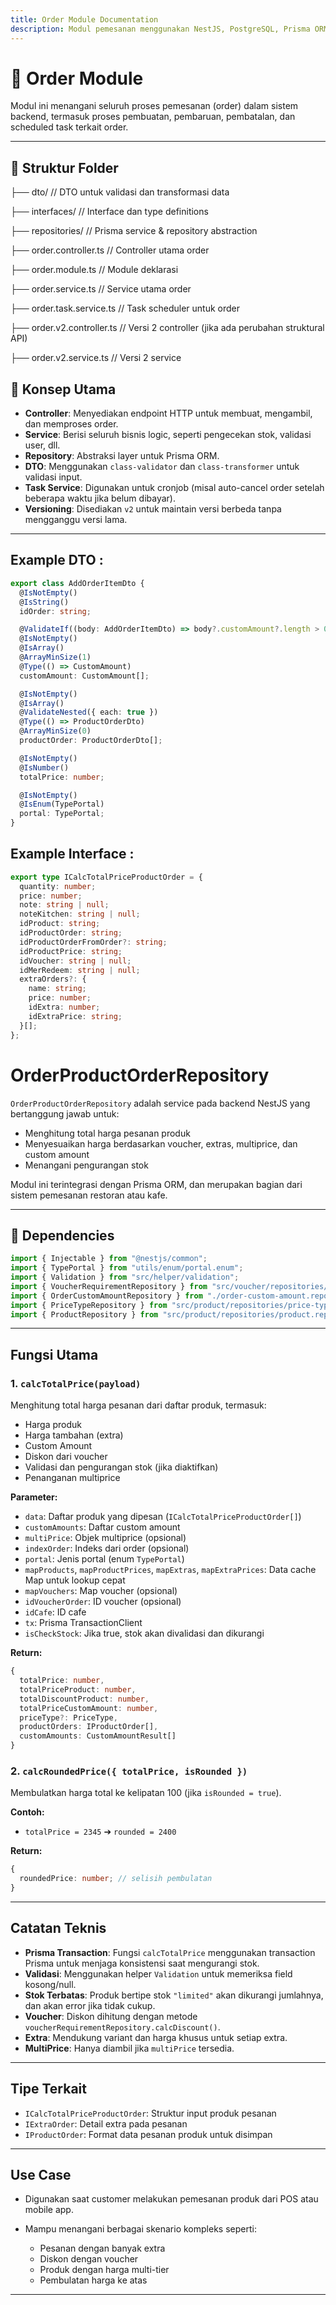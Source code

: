 ```yaml
---
title: Order Module Documentation
description: Modul pemesanan menggunakan NestJS, PostgreSQL, Prisma ORM.
---
```


# 🛒 Order Module

Modul ini menangani seluruh proses pemesanan (order) dalam sistem backend, termasuk proses pembuatan, pembaruan, pembatalan, dan scheduled task terkait order.

---

## 📁 Struktur Folder

├── dto/ // DTO untuk validasi dan transformasi data

├── interfaces/ // Interface dan type definitions

├── repositories/ // Prisma service & repository abstraction

├── order.controller.ts // Controller utama order

├── order.module.ts // Module deklarasi

├── order.service.ts // Service utama order

├── order.task.service.ts // Task scheduler untuk order

├── order.v2.controller.ts // Versi 2 controller (jika ada perubahan struktural API)

├── order.v2.service.ts // Versi 2 service

## 🧠 Konsep Utama

- **Controller**: Menyediakan endpoint HTTP untuk membuat, mengambil, dan memproses order.
- **Service**: Berisi seluruh bisnis logic, seperti pengecekan stok, validasi user, dll.
- **Repository**: Abstraksi layer untuk Prisma ORM.
- **DTO**: Menggunakan `class-validator` dan `class-transformer` untuk validasi input.
- **Task Service**: Digunakan untuk cronjob (misal auto-cancel order setelah beberapa waktu jika belum dibayar).
- **Versioning**: Disediakan `v2` untuk maintain versi berbeda tanpa mengganggu versi lama.

---

## Example DTO :

```ts
export class AddOrderItemDto {
  @IsNotEmpty()
  @IsString()
  idOrder: string;

  @ValidateIf((body: AddOrderItemDto) => body?.customAmount?.length > 0)
  @IsNotEmpty()
  @IsArray()
  @ArrayMinSize(1)
  @Type(() => CustomAmount)
  customAmount: CustomAmount[];

  @IsNotEmpty()
  @IsArray()
  @ValidateNested({ each: true })
  @Type(() => ProductOrderDto)
  @ArrayMinSize(0)
  productOrder: ProductOrderDto[];

  @IsNotEmpty()
  @IsNumber()
  totalPrice: number;

  @IsNotEmpty()
  @IsEnum(TypePortal)
  portal: TypePortal;
}
```

## Example Interface :

```ts
export type ICalcTotalPriceProductOrder = {
  quantity: number;
  price: number;
  note: string | null;
  noteKitchen: string | null;
  idProduct: string;
  idProductOrder: string;
  idProductOrderFromOrder?: string;
  idProductPrice: string;
  idVoucher: string | null;
  idMerRedeem: string | null;
  extraOrders?: {
    name: string;
    price: number;
    idExtra: number;
    idExtraPrice: string;
  }[];
};
```

# OrderProductOrderRepository

`OrderProductOrderRepository` adalah service pada backend NestJS yang bertanggung jawab untuk:

- Menghitung total harga pesanan produk
- Menyesuaikan harga berdasarkan voucher, extras, multiprice, dan custom amount
- Menangani pengurangan stok

Modul ini terintegrasi dengan Prisma ORM, dan merupakan bagian dari sistem pemesanan restoran atau kafe.

---

## 🔧 Dependencies

```ts
import { Injectable } from "@nestjs/common";
import { TypePortal } from "utils/enum/portal.enum";
import { Validation } from "src/helper/validation";
import { VoucherRequirementRepository } from "src/voucher/repositories/voucher-requirement.repository";
import { OrderCustomAmountRepository } from "./order-custom-amount.repository";
import { PriceTypeRepository } from "src/product/repositories/price-type.repository";
import { ProductRepository } from "src/product/repositories/product.repository";
```

---

## Fungsi Utama

### 1. `calcTotalPrice(payload)`

Menghitung total harga pesanan dari daftar produk, termasuk:

- Harga produk
- Harga tambahan (extra)
- Custom Amount
- Diskon dari voucher
- Validasi dan pengurangan stok (jika diaktifkan)
- Penanganan multiprice

**Parameter:**

- `data`: Daftar produk yang dipesan (`ICalcTotalPriceProductOrder[]`)
- `customAmounts`: Daftar custom amount
- `multiPrice`: Objek multiprice (opsional)
- `indexOrder`: Indeks dari order (opsional)
- `portal`: Jenis portal (enum `TypePortal`)
- `mapProducts`, `mapProductPrices`, `mapExtras`, `mapExtraPrices`: Data cache Map untuk lookup cepat
- `mapVouchers`: Map voucher (opsional)
- `idVoucherOrder`: ID voucher (opsional)
- `idCafe`: ID cafe
- `tx`: Prisma TransactionClient
- `isCheckStock`: Jika true, stok akan divalidasi dan dikurangi

**Return:**

```ts
{
  totalPrice: number,
  totalPriceProduct: number,
  totalDiscountProduct: number,
  totalPriceCustomAmount: number,
  priceType?: PriceType,
  productOrders: IProductOrder[],
  customAmounts: CustomAmountResult[]
}
```

### 2. `calcRoundedPrice({ totalPrice, isRounded })`

Membulatkan harga total ke kelipatan 100 (jika `isRounded = true`).

**Contoh:**

- `totalPrice = 2345` ➔ `rounded = 2400`

**Return:**

```ts
{
  roundedPrice: number; // selisih pembulatan
}
```

---

## Catatan Teknis

- **Prisma Transaction**: Fungsi `calcTotalPrice` menggunakan transaction Prisma untuk menjaga konsistensi saat mengurangi stok.
- **Validasi**: Menggunakan helper `Validation` untuk memeriksa field kosong/null.
- **Stok Terbatas**: Produk bertipe stok `"limited"` akan dikurangi jumlahnya, dan akan error jika tidak cukup.
- **Voucher**: Diskon dihitung dengan metode `voucherRequirementRepository.calcDiscount()`.
- **Extra**: Mendukung variant dan harga khusus untuk setiap extra.
- **MultiPrice**: Hanya diambil jika `multiPrice` tersedia.

---

## Tipe Terkait

- `ICalcTotalPriceProductOrder`: Struktur input produk pesanan
- `IExtraOrder`: Detail extra pada pesanan
- `IProductOrder`: Format data pesanan produk untuk disimpan

---

## Use Case

- Digunakan saat customer melakukan pemesanan produk dari POS atau mobile app.
- Mampu menangani berbagai skenario kompleks seperti:

  - Pesanan dengan banyak extra
  - Diskon dengan voucher
  - Produk dengan harga multi-tier
  - Pembulatan harga ke atas

---
